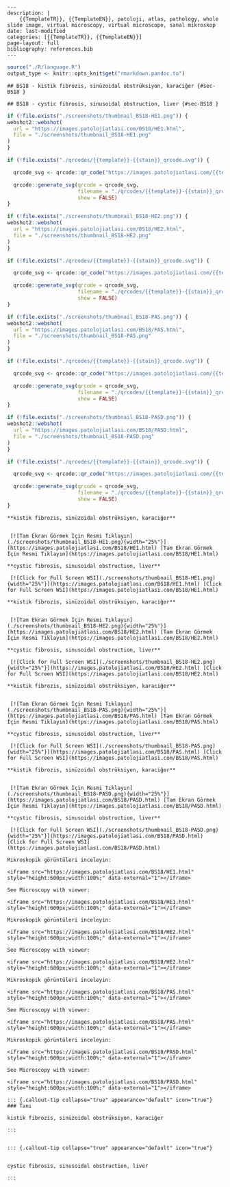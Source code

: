 

```comment
---
description: |
    {{TemplateTR}}, {{TemplateEN}}, patoloji, atlas, pathology, whole slide image, virtual microscopy, virtual microscope, sanal mikroskop
date: last-modified
categories: [{{TemplateTR}}, {{TemplateEN}}]
page-layout: full
bibliography: references.bib
---
```







```r
source("./R/language.R")
output_type <- knitr::opts_knit$get("rmarkdown.pandoc.to")
```


```asis
## BS18 - kistik fibrozis, sinüzoidal obstrüksiyon, karaciğer {#sec-BS18 }
```


```asis
## BS18 - cystic fibrosis, sinusoidal obstruction, liver {#sec-BS18 }
```






```r
if (!file.exists("./screenshots/thumbnail_BS18-HE1.png")) {
webshot2::webshot(
  url = "https://images.patolojiatlasi.com/BS18/HE1.html",
  file = "./screenshots/thumbnail_BS18-HE1.png"
)
}
```




```r
if (!file.exists("./qrcodes/{{template}}-{{stain}}_qrcode.svg")) {

  qrcode_svg <- qrcode::qr_code("https://images.patolojiatlasi.com/{{template}}/{{stain}}.html")

  qrcode::generate_svg(qrcode = qrcode_svg,
                       filename = "./qrcodes/{{template}}-{{stain}}_qrcode.svg",
                       show = FALSE)
}
```





```r
if (!file.exists("./screenshots/thumbnail_BS18-HE2.png")) {
webshot2::webshot(
  url = "https://images.patolojiatlasi.com/BS18/HE2.html",
  file = "./screenshots/thumbnail_BS18-HE2.png"
)
}
```




```r
if (!file.exists("./qrcodes/{{template}}-{{stain}}_qrcode.svg")) {

  qrcode_svg <- qrcode::qr_code("https://images.patolojiatlasi.com/{{template}}/{{stain}}.html")

  qrcode::generate_svg(qrcode = qrcode_svg,
                       filename = "./qrcodes/{{template}}-{{stain}}_qrcode.svg",
                       show = FALSE)
}
```





```r
if (!file.exists("./screenshots/thumbnail_BS18-PAS.png")) {
webshot2::webshot(
  url = "https://images.patolojiatlasi.com/BS18/PAS.html",
  file = "./screenshots/thumbnail_BS18-PAS.png"
)
}
```



```r
if (!file.exists("./qrcodes/{{template}}-{{stain}}_qrcode.svg")) {

  qrcode_svg <- qrcode::qr_code("https://images.patolojiatlasi.com/{{template}}/{{stain}}.html")

  qrcode::generate_svg(qrcode = qrcode_svg,
                       filename = "./qrcodes/{{template}}-{{stain}}_qrcode.svg",
                       show = FALSE)
}
```






```r
if (!file.exists("./screenshots/thumbnail_BS18-PASD.png")) {
webshot2::webshot(
  url = "https://images.patolojiatlasi.com/BS18/PASD.html",
  file = "./screenshots/thumbnail_BS18-PASD.png"
)
}
```




```r
if (!file.exists("./qrcodes/{{template}}-{{stain}}_qrcode.svg")) {

  qrcode_svg <- qrcode::qr_code("https://images.patolojiatlasi.com/{{template}}/{{stain}}.html")

  qrcode::generate_svg(qrcode = qrcode_svg,
                       filename = "./qrcodes/{{template}}-{{stain}}_qrcode.svg",
                       show = FALSE)
}
```




 















 






:::: {.content-hidden when-format="pdf"}





::::





:::: {.content-visible when-format="pdf"}






::::




:::: {.content-hidden when-format="pdf"}





::::





:::: {.content-visible when-format="pdf"}






::::














```asis

**kistik fibrozis, sinüzoidal obstrüksiyon, karaciğer**


 [![Tam Ekran Görmek İçin Resmi Tıklayın](./screenshots/thumbnail_BS18-HE1.png){width="25%"}](https://images.patolojiatlasi.com/BS18/HE1.html) [Tam Ekran Görmek İçin Resmi Tıklayın](https://images.patolojiatlasi.com/BS18/HE1.html)
```

```asis

**cystic fibrosis, sinusoidal obstruction, liver**

 [![Click for Full Screen WSI](./screenshots/thumbnail_BS18-HE1.png){width="25%"}](https://images.patolojiatlasi.com/BS18/HE1.html) [Click for Full Screen WSI](https://images.patolojiatlasi.com/BS18/HE1.html)

```











 






:::: {.content-hidden when-format="pdf"}





::::





:::: {.content-visible when-format="pdf"}






::::




:::: {.content-hidden when-format="pdf"}





::::





:::: {.content-visible when-format="pdf"}






::::














```asis

**kistik fibrozis, sinüzoidal obstrüksiyon, karaciğer**


 [![Tam Ekran Görmek İçin Resmi Tıklayın](./screenshots/thumbnail_BS18-HE2.png){width="25%"}](https://images.patolojiatlasi.com/BS18/HE2.html) [Tam Ekran Görmek İçin Resmi Tıklayın](https://images.patolojiatlasi.com/BS18/HE2.html)
```

```asis

**cystic fibrosis, sinusoidal obstruction, liver**

 [![Click for Full Screen WSI](./screenshots/thumbnail_BS18-HE2.png){width="25%"}](https://images.patolojiatlasi.com/BS18/HE2.html) [Click for Full Screen WSI](https://images.patolojiatlasi.com/BS18/HE2.html)

```











 






:::: {.content-hidden when-format="pdf"}





::::





:::: {.content-visible when-format="pdf"}






::::




:::: {.content-hidden when-format="pdf"}





::::





:::: {.content-visible when-format="pdf"}






::::














```asis

**kistik fibrozis, sinüzoidal obstrüksiyon, karaciğer**


 [![Tam Ekran Görmek İçin Resmi Tıklayın](./screenshots/thumbnail_BS18-PAS.png){width="25%"}](https://images.patolojiatlasi.com/BS18/PAS.html) [Tam Ekran Görmek İçin Resmi Tıklayın](https://images.patolojiatlasi.com/BS18/PAS.html)
```

```asis

**cystic fibrosis, sinusoidal obstruction, liver**

 [![Click for Full Screen WSI](./screenshots/thumbnail_BS18-PAS.png){width="25%"}](https://images.patolojiatlasi.com/BS18/PAS.html) [Click for Full Screen WSI](https://images.patolojiatlasi.com/BS18/PAS.html)

```











 






:::: {.content-hidden when-format="pdf"}





::::





:::: {.content-visible when-format="pdf"}






::::




:::: {.content-hidden when-format="pdf"}





::::





:::: {.content-visible when-format="pdf"}






::::














```asis

**kistik fibrozis, sinüzoidal obstrüksiyon, karaciğer**


 [![Tam Ekran Görmek İçin Resmi Tıklayın](./screenshots/thumbnail_BS18-PASD.png){width="25%"}](https://images.patolojiatlasi.com/BS18/PASD.html) [Tam Ekran Görmek İçin Resmi Tıklayın](https://images.patolojiatlasi.com/BS18/PASD.html)
```

```asis

**cystic fibrosis, sinusoidal obstruction, liver**

 [![Click for Full Screen WSI](./screenshots/thumbnail_BS18-PASD.png){width="25%"}](https://images.patolojiatlasi.com/BS18/PASD.html) [Click for Full Screen WSI](https://images.patolojiatlasi.com/BS18/PASD.html)

```









 






:::: {.content-hidden when-format="pdf"}





::::





:::: {.content-visible when-format="pdf"}






::::




:::: {.content-hidden when-format="pdf"}





::::





:::: {.content-visible when-format="pdf"}






::::
























```asis
Mikroskopik görüntüleri inceleyin:

<iframe src="https://images.patolojiatlasi.com/BS18/HE1.html" style="height:600px;width:100%;" data-external="1"></iframe>

```





```asis

See Microscopy with viewer:

<iframe src="https://images.patolojiatlasi.com/BS18/HE1.html" style="height:600px;width:100%;" data-external="1"></iframe>

```







```asis
Mikroskopik görüntüleri inceleyin:

<iframe src="https://images.patolojiatlasi.com/BS18/HE2.html" style="height:600px;width:100%;" data-external="1"></iframe>

```





```asis

See Microscopy with viewer:

<iframe src="https://images.patolojiatlasi.com/BS18/HE2.html" style="height:600px;width:100%;" data-external="1"></iframe>

```







```asis
Mikroskopik görüntüleri inceleyin:

<iframe src="https://images.patolojiatlasi.com/BS18/PAS.html" style="height:600px;width:100%;" data-external="1"></iframe>

```





```asis

See Microscopy with viewer:

<iframe src="https://images.patolojiatlasi.com/BS18/PAS.html" style="height:600px;width:100%;" data-external="1"></iframe>

```







```asis
Mikroskopik görüntüleri inceleyin:

<iframe src="https://images.patolojiatlasi.com/BS18/PASD.html" style="height:600px;width:100%;" data-external="1"></iframe>

```





```asis

See Microscopy with viewer:

<iframe src="https://images.patolojiatlasi.com/BS18/PASD.html" style="height:600px;width:100%;" data-external="1"></iframe>

```













 






:::: {.content-hidden when-format="pdf"}





::::





:::: {.content-visible when-format="pdf"}






::::




:::: {.content-hidden when-format="pdf"}





::::





:::: {.content-visible when-format="pdf"}






::::














```asis


::: {.callout-tip collapse="true" appearance="default" icon="true"}
### Tanı

kistik fibrozis, sinüzoidal obstrüksiyon, karaciğer

:::


```


```asis


::: {.callout-tip collapse="true" appearance="default" icon="true"}


cystic fibrosis, sinusoidal obstruction, liver

:::

```



















